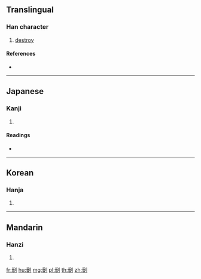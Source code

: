 {{character info/new}}
==Translingual==

===Han character===
{{Han char|rn=18|rad=刀|as=14|sn=16|four=|canj=TELN|ids=⿰蒦刂}}

# [[destroy]]

====References====
* {{Han ref|kx=0145.020|dkj=02237|dj=0326.080|hdz=10357.070|uh=5290|ud=21136}}

----

==Japanese==

===Kanji===
{{ja-kanji|grade=|rs=刀14}}

# {{defn|lang=ja|sort=刀14}}

====Readings====
* {{ja-readings|on=[[かく]] (kaku), [[きゃく]] (kyaku)|kun=[[さく]] (saku)}}

----

==Korean==

===Hanja===
{{ko-hanja|hangeul=확|rv=hwak|mr=hwak}}

# {{defn|lang=ko|sort=刀14}}

----

==Mandarin==

===Hanzi===
{{cmn-hanzi|pin=[[huō]] ([[huo1]])|wg=huo<sup>1</sup>}}

# {{defn|lang=cmn|sort=刀14}}

[[fr:劐]]
[[hu:劐]]
[[mg:劐]]
[[pl:劐]]
[[th:劐]]
[[zh:劐]]